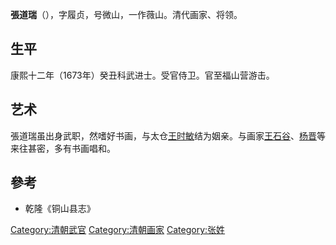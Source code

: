 '''張道瑞'''（{{bd|1640年||1691年||Zhang}}），字履贞，号微山，一作薇山。清代画家、将领。

==生平==
康熙十二年（1673年）癸丑科武进士。受官侍卫。官至福山营游击。

==艺术==
張道瑞虽出身武职，然嗜好书画，与太仓[[王时敏|王时敏]]结为姻亲。与画家[[王石谷|王石谷]]、[[杨晋|杨晋]]等来往甚密，多有书画唱和。

==參考==
*乾隆《铜山县志》

{{清朝人物小作品}}
{{康熙十二年癸丑科武殿試金榜}}
{{DEFAULTSORT:Zhang张}}
[[Category:清朝武官|Category:清朝武官]]
[[Category:清朝画家|Category:清朝画家]]
[[Category:张姓|Category:张姓]]